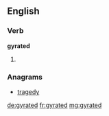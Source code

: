 ==English==

===Verb===
'''gyrated'''

# {{past of|gyrate}}

===Anagrams===
* [[tragedy#English|tragedy]]

[[de:gyrated]]
[[fr:gyrated]]
[[mg:gyrated]]